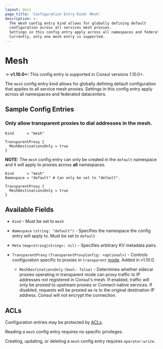 ```yaml
---
layout: docs
page_title: 'Configuration Entry Kind: Mesh'
description: >-
  The mesh config entry kind allows for globally defining default
  configuration across all services mesh proxies.
  Settings in this config entry apply across all namespaces and federated datacenters.
  Currently, only one mesh entry is supported.
---
```


# Mesh

-> **v1.10.0+:** This config entry is supported in Consul versions 1.10.0+.

The `mesh` config entry kind allows for globally defining
default configuration that applies to all service mesh proxies.
Settings in this config entry apply across all namespaces and federated datacenters.

## Sample Config Entries

### Only allow transparent proxies to dial addresses in the mesh.

<Tabs>
<Tab heading="HCL">

```hcl
Kind      = "mesh"

TransparentProxy {
  MeshDestinationsOnly = true
}
```

</Tab>
<Tab heading="HCL (Consul Enterprise)">

**NOTE:** The `mesh` config entry can only be created in the `default`
namespace and it will apply to proxies across **all** namespaces.

```hcl
Kind      = "mesh"
Namespace = "default" # Can only be set to "default".

TransparentProxy {
  MeshDestinationsOnly = true
}
```

</Tab>
</Tabs>

## Available Fields

- `Kind` - Must be set to `mesh`

- `Namespace` `(string: "default")` <EnterpriseAlert inline /> - Specifies the namespace the config entry will apply to.
  Must be set to `default`

- `Meta` `(map<string|string>: nil)` - Specifies arbitrary KV metadata pairs.

- `TransparentProxy` `(TransparentProxyConfig: <optional>)` - Controls configuration specific to proxies in
  `transparent` [mode](/docs/connect/config-entries/service-defaults#mode). Added in v1.10.0.

  - `MeshDestinationsOnly` `(bool: false)` - Determines whether sidecar proxies operating in transparent mode can
    proxy traffic to IP addresses not registered in Consul's mesh. If enabled, traffic will only be proxied
    to upstream proxies or Connect-native services. If disabled, requests will be proxied as-is to the
    original destination IP address. Consul will not encrypt the connection.

## ACLs

Configuration entries may be protected by [ACLs](/docs/security/acl).

Reading a `mesh` config entry requires no specific privileges.

Creating, updating, or deleting a `mesh` config entry requires
`operator:write`.
